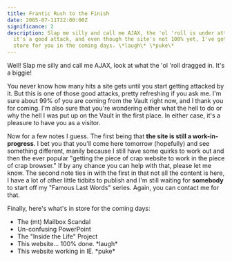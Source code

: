 ```yaml
---
title: Frantic Rush to the Finish
date: 2005-07-11T22:00:00Z
significance: 2
description: Slap me silly and call me AJAX, the 'ol 'roll is under attack! But
  it's a good attack, and even though the site's not 100% yet, I've got a lot in
  store for you in the coming days. \*laugh\* \*puke\*
---
```


Well! Slap me silly and call me AJAX, look at what the 'ol 'roll dragged in. It's a biggie!

You never know how many hits a site gets until you start getting attacked by it. But this is one of those good attacks, pretty refreshing if you ask me. I'm sure about 99% of you are coming from the Vault right now, and I thank you for coming. I'm also sure that you're wondering either what the hell to do or why the hell I was put up on the Vault in the first place. In either case, it's a pleasure to have you as a visitor.

Now for a few notes I guess. The first being that **the site is still a work-in-progress**. I bet you that you'll come here tomorrow (hopefully) and see something different, manily because I still have some quirks to work out and then the ever popular "getting the piece of crap website to work in the piece of crap browser." If by any chance you can help with that, please let me know. The second note ties in with the first in that not all the content is here, I have a lot of other little tidbits to publish and I'm still waiting for **somebody** to start off my "Famous Last Words" series. Again, you can contact me for that.

Finally, here's what's in store for the coming days:

*   The (mt) Mailbox Scandal
*   Un-confusing PowerPoint
*   The "Inside the Life" Project
*   This website... 100% done. \*laugh\*
*   This website working in IE. \*puke\*
